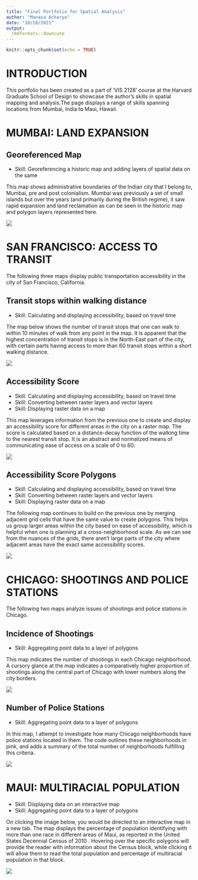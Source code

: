 ```yaml
---
title: "Final Portfolio for Spatial Analysis"
author: "Manasa Acharya"
date: "10/18/2021"
output: 
  rmdformats::downcute
---
```


```r
knitr::opts_chunk$set(echo = TRUE)
```

# INTRODUCTION

This portfolio has been created as a part of 'VIS 2128' course at the Harvard Graduate School of Design to showcase the author's skills in spatial mapping and analysis.The page displays a range of skills spanning locations from Mumbai, India to Maui, Hawaii.


# MUMBAI: LAND EXPANSION

## Georeferenced Map
* Skill: Georeferencing a historic map and adding layers of spatial data on the same

This map shows administrative boundaries of the Indian city that I belong to, Mumbai, pre and post colonialism. Mumbai was previously a set of small islands but over the years (and primarily during the British regime), it saw rapid expansion and land reclamation as can be seen in the historic map and polygon layers represented here.

[![](Images/Georeferenced Map for Portfolio (1).png)](https://ma-us-2021.github.io/spatialanalysis/Images/Georeferenced Map for Portfolio (1).png){target="_blank"}


# SAN FRANCISCO: ACCESS TO TRANSIT

The following three maps display public transportation accessibility in the city of San Francisco, California. 

## Transit stops within walking distance
* Skill: Calculating and displaying accessibility, based on travel time

The map below shows the number of transit stops that one can walk to within 10 minutes of walk from any point in the map. It is apparent that the highest concentration of transit stops is in the North-East part of the city, with certain parts having access to more than 60 transit stops within a short walking distance. 


[![](Images/Transit stops within 10 minute walk.png)](https://ma-us-2021.github.io/spatialanalysis/Images/Transit stops within 10 minute walk.png){target="_blank"}

## Accessibility Score
* Skill: Calculating and displaying accessibility, based on travel time
* Skill: Converting between raster layers and vector layers
* Skill: Displaying raster data on a map


This map leverages information from the previous one to create and display an accessibility score for different areas in the city on a raster map. The score is calculated based on a distance-decay function of the walking time to the nearest transit stop. It is an abstract and normalized means of communicating ease of access on a scale of 0 to 60.

[![](Images/Accessibility Score (Raster).png)](https://ma-us-2021.github.io/spatialanalysis/Images/Accessibility Score (Raster).png){target="_blank"}

## Accessibility Score Polygons
* Skill: Calculating and displaying accessibility, based on travel time
* Skill: Converting between raster layers and vector layers
* Skill: Displaying raster data on a map


The following map continues to build on the previous one by merging adjacent grid cells that have the same value to create polygons. This helps us group larger areas within the city based on ease of accessibility, which is helpful when one is planning at a cross-neighborhood scale. As we can see from the nuances of the grids, there aren't large parts of the city where adjacent areas have the exact same accessibility scores. 

[![](Images/Accessibility Score (Polygons).png)](https://ma-us-2021.github.io/spatialanalysis/Images/Accessibility Score (Polygons).png){target="_blank"}


# CHICAGO: SHOOTINGS AND POLICE STATIONS

The following two maps analyze issues of shootings and police stations in Chicago.

## Incidence of Shootings
* Skill: Aggregating point data to a layer of polygons

This map indicates the number of shootings in each Chicago neighborhood. A cursory glance at the map indicates a comparatively higher proportion of shootings along the central part of Chicago with lower numbers along the city borders.

[![](Images/Shootings within Chicago Neighbourhoods.png)](https://ma-us-2021.github.io/spatialanalysis/Images/Shootings within Chicago Neighbourhoods.png){target="_blank"}

## Number of Police Stations
* Skill: Aggregating point data to a layer of polygons

In this map, I attempt to investigate how many Chicago neighborhoods have police stations located in them. The code outlines these neighborhoods in pink, and adds a summary of the total number of neighborhoods fulfilling this criteria. 

[![](Images/Police precincts in Chicago Neighbourhoods.png)](https://ma-us-2021.github.io/spatialanalysis/Images/Police precincts in Chicago Neighbourhoods.png){target="_blank"}


# MAUI: MULTIRACIAL POPULATION

* Skill: Displaying data on an interactive map
* Skill: Aggregating point data to a layer of polygons

On clicking the image below, you would be directed to an interactive map in a new tab. The map displays the percentage of population identifying with more than one race in different areas of Maui, as reported in the United States Decennial Census of 2010 . Hovering over the specific polygons will provide the reader with information about the Census block, while clicking it will allow them to read the total population and percentage of multiracial population in that block. 

[![](Images/Hawaii Multiracial Population.png)](https://ma-us-2021.github.io/spatialanalysis/Link/Final_Interactive Map_Manasa Acharya){target="_blank"}



